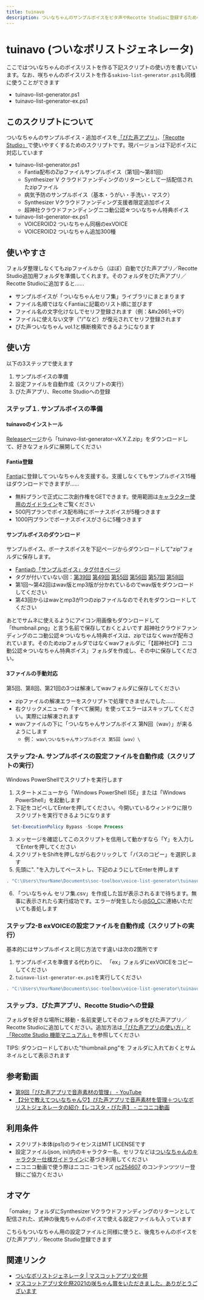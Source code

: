 ```yaml
---
title: tuinavo
description: ついなちゃんのサンプルボイスをピタ声やRecotte Studioに登録するためのスクリプト
---
```



# tuinavo (ついなボリストジェネレータ)

ここではついなちゃんのボイスリストを作る下記スクリプトの使い方を書いています。なお、咲ちゃんのボイスリストを作る`sakivo-list-generator.ps1`も同様に使うことができます

* tuinavo-list-generator.ps1
* tuinavo-list-generator-ex.ps1

## このスクリプトについて

ついなちゃんのサンプルボイス・追加ボイスを[「ぴた声アプリ」](https://www.ah-soft.com/trial/menu1.html)、[「Recotte Studio」](https://www.ah-soft.com/rs/)で使いやすくするためのスクリプトです。現バージョンは下記ボイスに対応しています

* tuinavo-list-generator.ps1
  * Fantia配布のZipファイルサンプルボイス（第1回～第81回）
  * Synthesizer V クラウドファンディングのリターンとして一括配信されたzipファイル
  * 病気予防のサンプルボイス（基本・うがい・手洗い・マスク）
  * Synthesizer Vクラウドファンディング支援者限定追加ボイス
  * 超神社クラウドファンディングニコ動公認☆ついなちゃん特典ボイス
* tuinavo-list-generator-ex.ps1
  * VOICEROID2 ついなちゃん同梱のexVOICE
  * VOICEROID2 ついなちゃん追加300種

## 使いやすさ

フォルダ整理しなくてもzipファイルから（ほぼ）自動でぴた声アプリ／Recotte Studio追加用フォルダを準備してくれます。そのフォルダをぴた声アプリ／Recotte Studioに追加すると……

* サンプルボイスが「ついなちゃんセリフ集」ライブラリにまとまります
* ファイル名順ではなくFantiaに記載のリスト順に並びます
* ファイル名の文字化けなしでセリフ登録されます（例：&amp;#x2661;→♡）
* ファイルに使えない文字（"/"など）が復元されてセリフ登録されます
* ぴた声ついなちゃん vol.1と横断検索できるようになります

## 使い方

以下の3ステップで使えます

1. サンプルボイスの準備
2. 設定ファイルを自動作成（スクリプトの実行）
3. ぴた声アプリ、Recotte Studioへの登録

### ステップ１. サンプルボイスの準備

#### tuinavoのインストール

[Releaseページ](https://github.com/so-c/soc-toolbox/releases)から「tuinavo-list-generator-vX.Y.Z.zip」をダウンロードして、好きなフォルダに展開してください

#### Fantia登録

[Fantia](https://fantia.jp/posts/8751)に登録してついなちゃんを支援する。支援しなくてもサンプルボイス15種はダウンロードできますが……

* 無料プランで正式に二次創作権をGETできます。使用範囲は[キャラクター使用のガイドライン](https://fantia.jp/posts/485684)をご覧ください
* 500円プランでボイス配布時にボーナスボイスが5種つきます
* 1000円プランでボーナスボイスがさらに5種つきます

#### サンプルボイスのダウンロード

サンプルボイス、ボーナスボイスを下記ページからダウンロードして"zip"フォルダに保存します。

* [Fantiaの「サンプルボイス」タグ付きページ](https://fantia.jp/fanclubs/326/posts?tag=サンプルボイス)
* タグが付いていない回：[第39回](https://fantia.jp/posts/361904)
[第49回](https://fantia.jp/posts/777271)
[第55回](https://fantia.jp/posts/1176521)
[第56回](https://fantia.jp/posts/1148480)
[第57回](https://fantia.jp/posts/1230812)
[第58回](https://fantia.jp/posts/1291413)
* 第1回～第42回はwav版とmp3版が分かれているのでwav版をダウンロードしてください
* 第43回からはwavとmp3が1つのzipファイルなのでそれをダウンロードしてください

<Callout type="info" emoji="ℹ️">
あとでサムネに使えるようにアイコン用画像もダウンロードして「thumbnail.png」と言う名前で保存しておくとよいです
</Callout>

<Callout type="warning" emoji="⚠️">
超神社クラウドファンディングのニコ動公認☆ついなちゃん特典ボイスは、zipではなくwavが配布されています。そのためzipフォルダではなくwavフォルダに「【超神社CF】ニコ動公認☆ついなちゃん特典ボイス」フォルダを作成し、その中に保存してください。
</Callout>

#### 3ファイルの手動対応

第5回、第8回、第21回の3つは解凍してwavフォルダに保存してください

* zipファイルの解凍エラーをスクリプトで処理できませんでした……
* 右クリックメニューの「すべて展開」を使ってエラーはスキップしてください。実際には解凍されます
* wavファイルの下に「ついなちゃんサンプルボイス 第N回（wav）」が来るようにします
  * 例： `wav\ついなちゃんサンプルボイス 第5回（wav）\`

### ステップ2-A. サンプルボイスの設定ファイルを自動作成（スクリプトの実行）

Windows PowerShellでスクリプトを実行します

1. スタートメニューから「Windows PowerShell ISE」または「Windows PowerShell」を起動します
2. 下記をコピペしてEnterを押してください。今開いているウィンドウに限りスクリプトを実行できるようになります
```ps1
  Set-ExecutionPolicy Bypass -Scope Process
```
3. メッセージを確認してこのスクリプトを信用して動かすなら「Y」を入力してEnterを押してください
4. スクリプトをShiftを押しながら右クリックして「パスのコピー」を選択します
5. 先頭に". "を入力してペーストし、下記のようにしてEnterを押します
```ps1
. "C:\Users\YourName\Documents\soc-toolbox\voice-list-generator\tuinavo\tuinavo-list-generator.ps1"
```
6. 「ついなちゃん セリフ集.csv」を作成した旨が表示されるまで待ちます。無事に表示されたら実行成功です。エラーが発生したら[@SO_C](https://twitter.com/SO_C)に連絡いただいても善処します


### ステップ2-B exVOICEの設定ファイルを自動作成（スクリプトの実行）

基本的にはサンプルボイスと同じ方法です違いは次の2箇所です

1. サンプルボイスを準備する代わりに、
  「ex」フォルダにexVOICEをコピーしてください
2. `tuinavo-list-generator-ex.ps1`を実行してください
```ps1
. "C:\Users\YourName\Documents\soc-toolbox\voice-list-generator\tuinavo\tuinavo-list-generator-ex.ps1"
```

### ステップ3．ぴた声アプリ、Recotte Studioへの登録

フォルダを好きな場所に移動・名前変更してそのフォルダをぴた声アプリ／Recotte Studioに追加してください。追加方法は[「ぴた声アプリの使い方」](https://www.ah-soft.com/pitagoe/app/guide/02_setup.html#2-1)と[「Recotte Studio 機能マニュアル」](https://www.ah-soft.com/rs/manual/voice_lib.html)を参照してください

TIPS: ダウンロードしておいた"thumbnail.png"を
      フォルダに入れておくとサムネイルとして表示されます

## 参考動画

* [第9回「ぴた声アプリで音声素材の管理」 \- YouTube](https://www.youtube.com/watch?v=KfCVTM4OaZA)
* [【2分で教えてついなちゃん♡】ぴた声アプリで音声素材を管理＋ついなボリストジェネレータの紹介【レコスタ・ぴた声】 \- ニコニコ動画](https://www.nicovideo.jp/watch/sm39480301)

## 利用条件

* スクリプト本体(ps1)のライセンスはMIT LICENSEです
* 設定ファイル(json, ini)内のキャラクター名、セリフなどは[ついなちゃんのキャラクター仕様ガイドライン](https://fantia.jp/posts/485684)に基づき利用してください
* ニコニコ動画で使う際はニコニ･コモンズ [nc254607](https://commons.nicovideo.jp/material/nc254607) のコンテンツツリー登録にご協力ください

## オマケ

「omake」フォルダにSynthesizer Vクラウドファンディングのリターンとして配信された、式神の後鬼ちゃんのボイスで使える設定ファイルも入っています

こちらもついなちゃん用の設定ファイルと同様に使うと、後鬼ちゃんのボイスをぴた声アプリ／Recotte Studio登録できます

## 関連リンク

* [ついなボリストジェネレータ | マスコットアプリ文化祭](https://mascot-apps-contest.azurewebsites.net/Works/586)
* [マスコットアプリ文化祭2021の咲ちゃん賞をいただきました。ありがとうございます](https://fantia.jp/posts/1150646)
